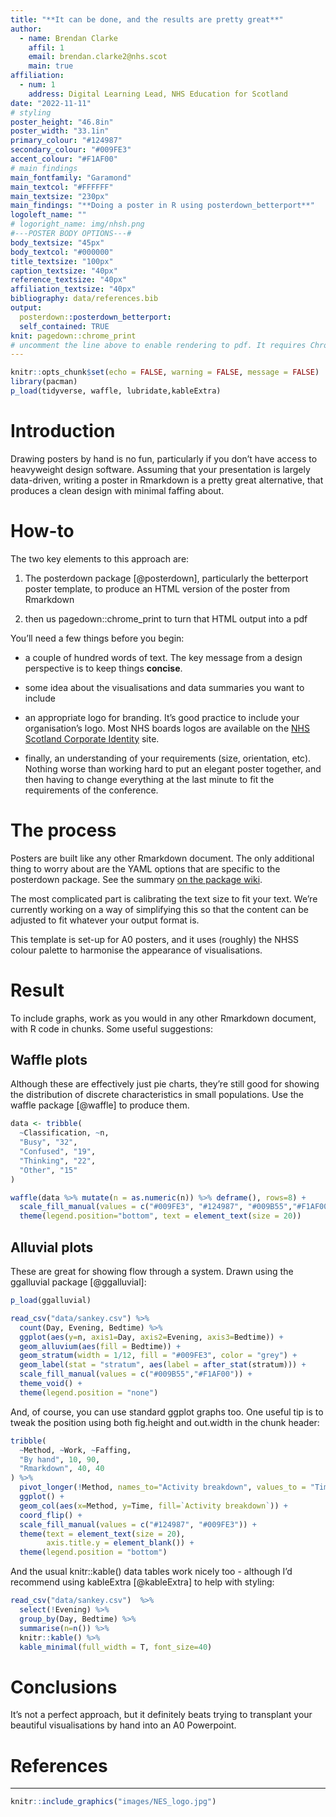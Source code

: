 ---
title: "**It can be done, and the results are pretty great**"
author: 
  - name: Brendan Clarke
    affil: 1
    email: brendan.clarke2@nhs.scot
    main: true
affiliation:
  - num: 1
    address: Digital Learning Lead, NHS Education for Scotland
date: "2022-11-11"
# styling
poster_height: "46.8in"
poster_width: "33.1in"
primary_colour: "#124987"
secondary_colour: "#009FE3"
accent_colour: "#F1AF00"
# main findings
main_fontfamily: "Garamond"
main_textcol: "#FFFFFF"
main_textsize: "230px"
main_findings: "**Doing a poster in R using posterdown_betterport**"
logoleft_name: ""
# logoright_name: img/nhsh.png
#---POSTER BODY OPTIONS---#
body_textsize: "45px"
body_textcol: "#000000"
title_textsize: "100px"
caption_textsize: "40px"
reference_textsize: "40px"
affiliation_textsize: "40px"
bibliography: data/references.bib
output: 
  posterdown::posterdown_betterport:
  self_contained: TRUE
knit: pagedown::chrome_print
# uncomment the line above to enable rendering to pdf. It requires Chrome - and so won't work on Rstudio cloud.
---

```{r setup, include=FALSE}
knitr::opts_chunk$set(echo = FALSE, warning = FALSE, message = FALSE)
library(pacman)
p_load(tidyverse, waffle, lubridate,kableExtra)
```

# Introduction

Drawing posters by hand is no fun, particularly if you don't have access to heavyweight design software. Assuming that your presentation is largely data-driven, writing a poster in Rmarkdown is a pretty great alternative, that produces a clean design with minimal faffing about.

# How-to

The two key elements to this approach are:

1.  The posterdown package [@posterdown], particularly the betterport poster template, to produce an HTML version of the poster from Rmarkdown

2.  then us pagedown::chrome_print to turn that HTML output into a pdf

You'll need a few things before you begin:

-   a couple of hundred words of text. The key message from a design perspective is to keep things **concise**.

-   some idea about the visualisations and data summaries you want to include

-   an appropriate logo for branding. It's good practice to include your organisation's logo. Most NHS boards logos are available on the [NHS Scotland Corporate Identity](https://www.nhsscotlandci.scot.nhs.uk/digital-assets/nhs-scotland/) site.

-   finally, an understanding of your requirements (size, orientation, etc). Nothing worse than working hard to put an elegant poster together, and then having to change everything at the last minute to fit the requirements of the conference.

# The process

Posters are built like any other Rmarkdown document. The only additional thing to worry about are the YAML options that are specific to the posterdown package. See the summary [on the package wiki](https://github.com/brentthorne/posterdown/wiki).

The most complicated part is calibrating the text size to fit your text. We're currently working on a way of simplifying this so that the content can be adjusted to fit whatever your output format is.

This template is set-up for A0 posters, and it uses (roughly) the NHSS colour palette to harmonise the appearance of visualisations.

# Result

To include graphs, work as you would in any other Rmarkdown document, with R code in chunks. Some useful suggestions:

## Waffle plots

Although these are effectively just pie charts, they're still good for showing the distribution of discrete characteristics in small populations. Use the waffle package [@waffle] to produce them.

```{r out.width='90%', fig.cap='Example of an analyst population', fig.align='center'}
data <- tribble(
  ~Classification, ~n,
  "Busy", "32", 
  "Confused", "19",
  "Thinking", "22",
  "Other", "15"
)

waffle(data %>% mutate(n = as.numeric(n)) %>% deframe(), rows=8) +
  scale_fill_manual(values = c("#009FE3", "#124987", "#009B55","#F1AF00"), name="") +
  theme(legend.position="bottom", text = element_text(size = 20))

```

## Alluvial plots

These are great for showing flow through a system. Drawn using the ggalluvial package [@ggalluvial]:

```{r out.width="80%", fig.cap='After-work outcomes', fig.align='center'}
p_load(ggalluvial)

read_csv("data/sankey.csv") %>%
  count(Day, Evening, Bedtime) %>%
  ggplot(aes(y=n, axis1=Day, axis2=Evening, axis3=Bedtime)) +
  geom_alluvium(aes(fill = Bedtime)) +
  geom_stratum(width = 1/12, fill = "#009FE3", color = "grey") +
  geom_label(stat = "stratum", aes(label = after_stat(stratum))) +
  scale_fill_manual(values = c("#009B55","#F1AF00")) +
  theme_void() +
  theme(legend.position = "none")
```

And, of course, you can use standard ggplot graphs too. One useful tip is to tweak the position using both fig.height and out.width in the chunk header:

```{r fig.height=3, out.width="100%", fig.cap="Effects on the poster-building process"}
tribble(
  ~Method, ~Work, ~Faffing,
  "By hand", 10, 90,
  "Rmarkdown", 40, 40
) %>%
  pivot_longer(!Method, names_to="Activity breakdown", values_to = "Time") %>%
  ggplot() +
  geom_col(aes(x=Method, y=Time, fill=`Activity breakdown`)) +
  coord_flip() +
  scale_fill_manual(values = c("#124987", "#009FE3")) + 
  theme(text = element_text(size = 20),
        axis.title.y = element_blank()) +
  theme(legend.position = "bottom")
```

And the usual knitr::kable() data tables work nicely too - although I'd recommend using kableExtra [@kableExtra] to help with styling:

```{r}

read_csv("data/sankey.csv")  %>%
  select(!Evening) %>%
  group_by(Day, Bedtime) %>%
  summarise(n=n()) %>%
  knitr::kable() %>%
  kable_minimal(full_width = T, font_size=40)

```

# Conclusions

It's not a perfect approach, but it definitely beats trying to transplant your beautiful visualisations by hand into an A0 Powerpoint.

# References

::: {#refs}
:::

------------------------------------------------------------------------

```{r out.width='50%', fig.align='center'}
knitr::include_graphics("images/NES_logo.jpg")
```
